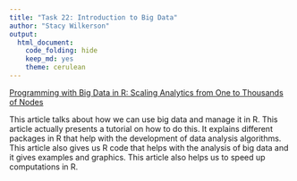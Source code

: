 ```yaml
---
title: "Task 22: Introduction to Big Data"
author: "Stacy Wilkerson"
output: 
  html_document:
    code_folding: hide
    keep_md: yes
    theme: cerulean  
---
```


[Programming with Big Data in R: Scaling Analytics from One to Thousands of Nodes](http://www.sciencedirect.com.byui.idm.oclc.org/science/article/pii/S221457961630065X?_rdoc=1&_fmt=high&_origin=gateway&_docanchor=&md5=b8429449ccfc9c30159a5f9aeaa92ffb&ccp=y)

This article talks about how we can use big data and manage it in R. This article actually presents a tutorial on how to do this. It explains different packages in R that help with the development of data analysis algorithms. This article also gives us R code that helps with the analysis of big data and it gives examples and graphics. This article also helps us to speed up computations in R. 
